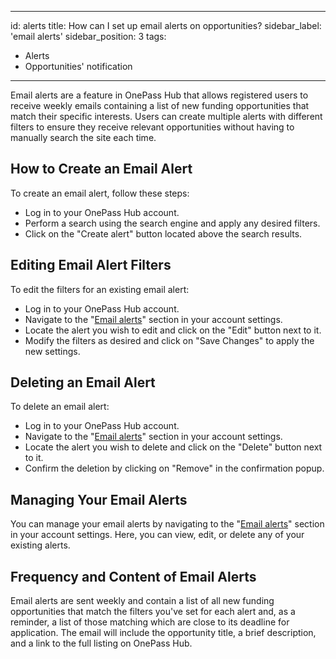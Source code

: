 ---
id: alerts
title: How can I set up email alerts on opportunities?
sidebar_label: 'email alerts'
sidebar_position: 3
tags:

- Alerts
- Opportunities' notification

 ---

Email alerts are a feature in OnePass Hub that allows registered users to receive weekly emails containing a list of new funding opportunities that match their specific interests. Users can create multiple alerts with different filters to ensure they receive relevant opportunities without having to manually search the site each time.

## How to Create an Email Alert

To create an email alert, follow these steps:

- Log in to your OnePass Hub account.
- Perform a search using the search engine and apply any desired filters.
- Click on the "Create alert" button located above the search results.

## Editing Email Alert Filters

To edit the filters for an existing email alert:

- Log in to your OnePass Hub account.
- Navigate to the "[Email alerts](https://getonepass.eu/account/alerts)" section in your account settings.
- Locate the alert you wish to edit and click on the "Edit" button next to it.
- Modify the filters as desired and click on "Save Changes" to apply the new settings.

## Deleting an Email Alert

To delete an email alert:

- Log in to your OnePass Hub account.
- Navigate to the "[Email alerts](https://getonepass.eu/account/alerts)" section in your account settings.
- Locate the alert you wish to delete and click on the "Delete" button next to it.
- Confirm the deletion by clicking on "Remove" in the confirmation popup.

## Managing Your Email Alerts

You can manage your email alerts by navigating to the "[Email alerts](https://getonepass.eu/account/alerts)" section in your account settings. Here, you can view, edit, or delete any of your existing alerts.

## Frequency and Content of Email Alerts

Email alerts are sent weekly and contain a list of all new funding opportunities that match the filters you've set for each alert and, as a reminder, a list of those matching which are close to its deadline for application. The email will include the opportunity title, a brief description, and a link to the full listing on OnePass Hub.
